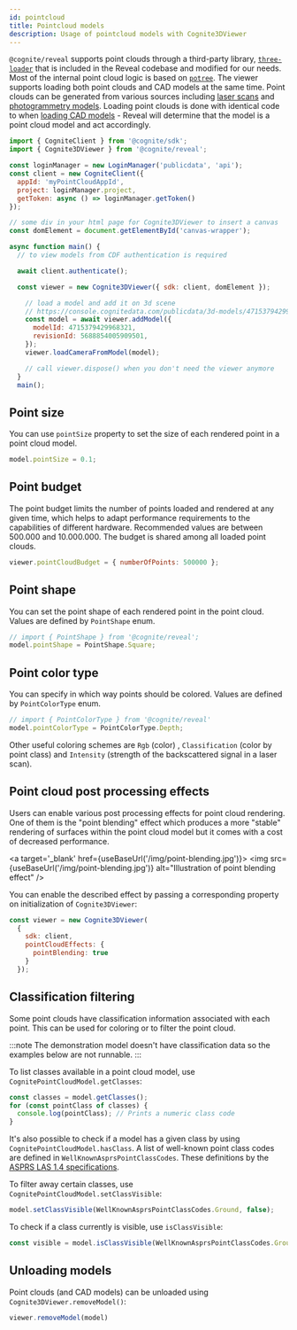 ```yaml
---
id: pointcloud
title: Pointcloud models
description: Usage of pointcloud models with Cognite3DViewer
---
```



`@cognite/reveal` supports point clouds through a third-party library, [`three-loader`](https://github.com/pnext/three-loader) that is
included in the Reveal codebase and modified for our needs. Most of the internal point cloud logic is based on [`potree`](https://github.com/potree/potree/).
The viewer supports loading both point clouds and CAD models at the same time. Point clouds can be generated from various sources including
[laser scans](https://en.wikipedia.org/wiki/Laser_scanning) and [photogrammetry models](https://en.wikipedia.org/wiki/Photogrammetry).
Loading point clouds is done with identical code to when [loading CAD models](./cad-basic) - Reveal will determine that the model
is a point cloud model and act accordingly.


<DemoWrapper modelType="pointcloud" />

```jsx
import { CogniteClient } from '@cognite/sdk';
import { Cognite3DViewer } from '@cognite/reveal';

const loginManager = new LoginManager('publicdata', 'api');
const client = new CogniteClient({
  appId: 'myPointCloudAppId',
  project: loginManager.project,
  getToken: async () => loginManager.getToken()
});

// some div in your html page for Cognite3DViewer to insert a canvas
const domElement = document.getElementById('canvas-wrapper');

async function main() {
  // to view models from CDF authentication is required

  await client.authenticate();

  const viewer = new Cognite3DViewer({ sdk: client, domElement });

    // load a model and add it on 3d scene
    // https://console.cognitedata.com/publicdata/3d-models/4715379429968321/revisions/5688854005909501
    const model = await viewer.addModel({
      modelId: 4715379429968321,
      revisionId: 5688854005909501,
    });
    viewer.loadCameraFromModel(model);

    // call viewer.dispose() when you don't need the viewer anymore
  }
  main();
```

## Point size

You can use `pointSize` property to set the size of each rendered point in a point cloud model.

```js runnable
model.pointSize = 0.1;
```

## Point budget

The point budget limits the number of points loaded and rendered at any given time,
which helps to adapt performance requirements to the capabilities of different hardware.
Recommended values are between 500.000 and 10.000.000. The budget is shared among all
loaded point clouds.

```js runnable
viewer.pointCloudBudget = { numberOfPoints: 500000 };
```

## Point shape

You can set the point shape of each rendered point in the point cloud. Values are defined by `PointShape` enum.

```js runnable
// import { PointShape } from '@cognite/reveal';
model.pointShape = PointShape.Square;
```

## Point color type

You can specify in which way points should be colored. Values are defined by `PointColorType` enum.

```js runnable
// import { PointColorType } from '@cognite/reveal'
model.pointColorType = PointColorType.Depth;
```

Other useful coloring schemes are `Rgb` (color) , `Classification` (color by point class) and `Intensity`
(strength of the backscattered signal in a laser scan).

## Point cloud post processing effects

Users can enable various post processing effects for point cloud rendering. One of them is the "point blending" effect
which produces a more "stable" rendering of surfaces within the point cloud model but it comes with a cost of
decreased performance.

<a target='_blank' href={useBaseUrl('/img/point-blending.jpg')}>
  <img src={useBaseUrl('/img/point-blending.jpg')} alt="Illustration of point blending effect" />
</a>

You can enable the described effect by passing a corresponding property on initialization of `Cognite3DViewer`:
```jsx
const viewer = new Cognite3DViewer(
  {
    sdk: client,
    pointCloudEffects: {
      pointBlending: true
    }
  });
```

## Classification filtering

Some point clouds have classification information associated with each point.  This can
be used for coloring or to filter the point cloud.

:::note
The demonstration model doesn't have classification data so the examples below are not
runnable.
:::

To list classes available in a point cloud model, use `CognitePointCloudModel.getClasses`:

```js
const classes = model.getClasses();
for (const pointClass of classes) {
  console.log(pointClass); // Prints a numeric class code
}
```

It's also possible to check if a model has a given class by using `CognitePointCloudModel.hasClass`.
A list of well-known point class codes are defined in `WellKnownAsprsPointClassCodes`. These definitions
by the [ASPRS LAS 1.4 specifications](http://www.asprs.org/wp-content/uploads/2019/03/LAS_1_4_r14.pdf).

To filter away certain classes, use `CognitePointCloudModel.setClassVisible`:

```js
model.setClassVisible(WellKnownAsprsPointClassCodes.Ground, false);
```

To check if a class currently is visible, use `isClassVisible`:

```js
const visible = model.isClassVisible(WellKnownAsprsPointClassCodes.Ground);
```

## Unloading models

Point clouds (and CAD models) can be unloaded using `Cognite3DViewer.removeModel()`:

```js runnable
viewer.removeModel(model)
```
